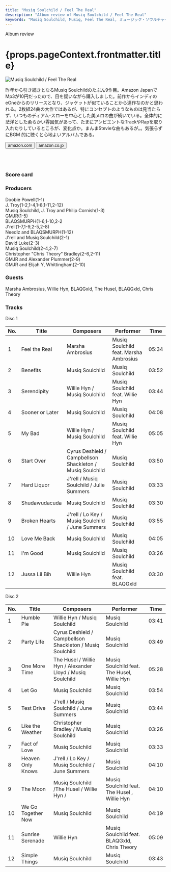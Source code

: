 ```yaml
---
title: "Musiq Soulchild / Feel The Real"
description: "Album review of Musiq Soulchild / Feel The Real"
keywords: "Musiq Soulchild, Musiq, Feel The Real, ミュージック・ソウルチャイルド, フィール・ザ・リアル"
---
```




<p className="largeP">Album review</p>
<h1 className="h1--no--margin">{props.pageContext.frontmatter.title}</h1>

<Row  className="image-card-group">
	<Column colMd={"3"} colLg={"4"} noGutterMdLeft="">
       <ImageCard>

![Musiq Soulchild / Feel The Real](../../images/cd/musiq7L.jpg) 

</ImageCard>
	</Column>
	<Column colMd={"4"} colLg={"8"} noGutterMdLeft="">
	<p>
	昨年から引き続きとなるMusiq Soulchildのたぶん9作目。Amazon JapanでMp3が10円だったので、目を疑いながら購入しました。前作からインディのeOneからのリリースとなり、ジャケットが似ていることから連作なのかと思われる。2枚組24曲の大作ではあるが、特にコンセプトのようなものは見当たらず、いつものディアム-スローを中心とした美メロの曲が続いている。全体的に茫洋とした柔らかい雰囲気があって、たまにアンビエントなTrackやRapを取り入れたりしているところが、変化点か。まんまStevieな曲もあるが。。気張らずにBGM 的に聴くと心地よいアルバムである。
	</p>
    <div>
	  <Button href="https://amzn.to/30Q5SkK" kind="primary" size="small" renderIcon={ArrowUpRight24}>
      amazon.com
    </Button>
    <Button href="https://amzn.to/3gcX1jT" kind="secondary" size="small" renderIcon={ArrowUpRight24}>
      amazon.co.jp
    </Button>
	</div>
	<a href="https://geo.music.apple.com/jp/album/feel-the-real/1259582253?mt=1&app=music&ls=1&at=11lcug" style="display:inline-block;overflow:hidden;background:url(https://linkmaker.itunes.apple.com/ja-jp/lockup.svg?releaseDate=2017-09-15&kind=album&bubble=apple_music&style=standard-black) no-repeat;width:180px;height:45px;"></a>
	<a href="https://geo.music.apple.com/jp/album/feel-the-real/1259582253?app=itunes&at=11lcug" style="display:inline-block;overflow:hidden;background:url(https://linkmaker.itunes.apple.com/ja-jp/badge-lrg.svg?releaseDate=2017-09-15T00:00:00Z&kind=album&bubble=itunes_music) no-repeat;width:140px;height:45px;"></a>
	</Column>
</Row>
<Row >
	<Column colMd={"4"} colLg={"4"} noGutterMdLeft="">
<div>
    <h3>Score card</h3>
	<SliderJS1 value="5" />
    <SliderJS2 value="2" />
	<SliderJS3 value="1" />
    <SliderJS4 value="8" />
</div>
</Column>
<Column colMd={"8"} colLg={"8"} noGutterMdLeft="">
<div>
<h3>Producers</h3>
<p>
Doobie Powell(1-1)
<br/>J. Troy(1-2,1-4,1-8,1-11,2-12)
<br/>Musiq Soulchild, J. Troy and Philip Cornish(1-3)
<br/>GMJR(1-5)
<br/>BLAQSMURPH(1-6,1-10,2-2
<br/>J'rell(1-7,1-9,2-5,2-8)
<br/>Needlz and BLAQSMURPH(1-12)
<br/>J'rell and Musiq Soulchild(2-1)
<br/>David Luke(2-3)
<br/>Musiq Soulchild(2-4,2-7)
<br/>Christopher "Chris Theory" Bradley(2-6,2-11)
<br/>GMJR and Alexander Plummer(2-9)
<br/>GMJR and Elijah Y, Whittingham(2-10)
</p>
<h3>Guests</h3>
<p>
Marsha Ambrosius, Willie Hyn, BLAQGxld, The Husel, BLAQGxld, Chris Theory
</p>
</div>
</Column>
</Row>

<h3>Tracks</h3>

<p> Disc 1</p>

| No. |	 Title          |	 Composers                                              |	 Performer                           | Time	 |
| --- |	--------------- | --------------------------------------------------------- | -------------------------------------- | ----- |
| 1	  |	Feel the Real  	| Marsha Ambrosius                                         	| Musiq Soulchild feat. Marsha Ambrosius | 05:34 |
| 2	  |	Benefits       	| Musiq Soulchild                                          	| Musiq Soulchild                        | 03:52 |
| 3	  |	Serendipity    	| Willie Hyn / Musiq Soulchild                             	| Musiq Soulchild feat. Willie Hyn       | 03:44 |
| 4	  |	Sooner or Later	| Musiq Soulchild                                          	| Musiq Soulchild                        | 04:08 |
| 5	  |	My Bad         	| Willie Hyn / Musiq Soulchild                             	| Musiq Soulchild feat. Willie Hyn       | 05:05 |
| 6	  |	Start Over     	| Cyrus Deshield / Campbellson Shackleton / Musiq Soulchild	| Musiq Soulchild                        | 03:50 |
| 7	  |	Hard Liquor    	| J'rell / Musiq Soulchild / Julie Summers                 	| Musiq Soulchild                        | 03:33 |
| 8	  |	Shudawudacuda  	| Musiq Soulchild                                          	| Musiq Soulchild                        | 03:30 |
| 9	  |	Broken Hearts  	| J'rell / Lo Key / Musiq Soulchild / June Summers         	| Musiq Soulchild                        | 03:55 |
| 10  |	Love Me Back   	| Musiq Soulchild                                          	| Musiq Soulchild                        | 04:05 |
| 11  |	I'm Good       	| Musiq Soulchild                                          	| Musiq Soulchild                        | 03:26 |
| 12  |	Jussa Lil Bih  	| Willie Hyn                                               	| Musiq Soulchild feat. BLAQGxld         | 03:30 |

<p> Disc 2</p>

| No. |	 Title             |	 Composers                                              |	 Performer                                 | Time  |
| --- |	------------------ | ---------------------------------------------------------- | -------------------------------------------- | ----- |
| 1	  |	Humble Pie         | Willie Hyn / Musiq Soulchild                              	| Musiq Soulchild                              | 03:41 |
| 2	  |	Party Life         | Cyrus Deshield / Campbellson Shackleton / Musiq Soulchild 	| Musiq Soulchild                              | 03:49 |
| 3	  |	One More Time      | The Husel / Willie Hyn / Alexander Lloyd / Musiq Soulchild	| Musiq Soulchild feat. The Husel, Willie Hyn  | 05:28 |
| 4	  |	Let Go             | Musiq Soulchild                                           	| Musiq Soulchild                              | 03:54 |
| 5	  |	Test Drive         | J'rell / Musiq Soulchild / June Summers                   	| Musiq Soulchild                              | 03:44 |
| 6	  |	Like the Weather   | Christopher Bradley / Musiq Soulchild                     	| Musiq Soulchild                              | 03:26 |
| 7	  |	Fact of Love       | Musiq Soulchild                                           	| Musiq Soulchild                              | 03:33 |
| 8	  |	Heaven Only Knows  | J'rell / Lo Key / Musiq Soulchild / June Summers          	| Musiq Soulchild                              | 04:10 |
| 9	  |	The Moon           | Musiq Soulchild /The Husel / Willie Hyn /                 	| Musiq Soulchild feat. The Husel , Willie Hyn | 04:10 |
| 10  |	We Go Together Now | Musiq Soulchild                                           	| Musiq Soulchild                              | 04:19 |
| 11  |	Sunrise Serenade   | Willie Hyn                                                	| Musiq Soulchild feat. BLAQGxld, Chris Theory | 05:09 |
| 12  |	Simple Things      | Musiq Soulchild                                           	| Musiq Soulchild                              | 03:43 |
